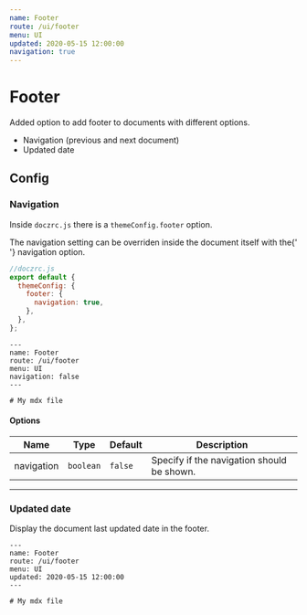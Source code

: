 ```yaml
---
name: Footer
route: /ui/footer
menu: UI
updated: 2020-05-15 12:00:00
navigation: true
---
```



# Footer

Added option to add footer to documents with different options.

- Navigation (previous and next document)
- Updated date

## Config

### Navigation

Inside `doczrc.js` there is a `themeConfig.footer` option.

<Hint type="info">
  The navigation setting can be overriden inside the document itself with the{' '}
  <InlineCode>navigation</InlineCode> option.
</Hint>

```js
//doczrc.js
export default {
  themeConfig: {
    footer: {
      navigation: true,
    },
  },
};
```

```mdx
---
name: Footer
route: /ui/footer
menu: UI
navigation: false
---

# My mdx file
```

#### Options

| Name       | Type      | Default | Description                                |
| ---------- | --------- | ------- | ------------------------------------------ |
| navigation | `boolean` | `false` | Specify if the navigation should be shown. |

<hr />

### Updated date

Display the document last updated date in the footer.

```mdx
---
name: Footer
route: /ui/footer
menu: UI
updated: 2020-05-15 12:00:00
---

# My mdx file
```

